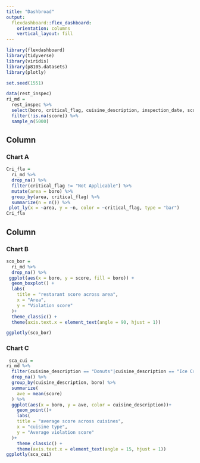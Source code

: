 ```yaml
---
title: "Dashbroad"
output: 
  flexdashboard::flex_dashboard:
    orientation: columns
    vertical_layout: fill
---
```


```r
library(flexdashboard)
library(tidyverse)
library(viridis)
library(p8105.datasets)
library(plotly)

set.seed(1551)

data(rest_inspec)
ri_md = 
  rest_inspec %>% 
  select(boro, critical_flag, cuisine_description, inspection_date, score) %>% 
  filter(!is.na(score)) %>% 
  sample_n(5000)
```

Column {data-width=650}
-----------------------------------------------------------------------

### Chart A

```r
Cri_fla =
  ri_md %>%
  drop_na() %>% 
  filter(critical_flag != "Not Applicable") %>% 
  mutate(area = boro) %>% 
  group_by(area, critical_flag) %>% 
  summarize(n = n()) %>% 
 plot_ly(x = ~area, y = ~n, color = ~critical_flag, type = "bar")
Cri_fla
```

Column {data-width=350}
-----------------------------------------------------------------------

### Chart B

```r
sco_bor =
  ri_md %>%
  drop_na() %>% 
 ggplot(aes(x = boro, y = score, fill = boro)) +
  geom_boxplot() +
  labs(
    title = "restarant score across area",
    x = "Area",
    y = "Violation score"
  )+
  theme_classic() + 
  theme(axis.text.x = element_text(angle = 90, hjust = 1))

ggplotly(sco_bor)
```

### Chart C

```r
 sca_cui =
ri_md %>%
  filter(cuisine_description == "Donuts"|cuisine_description == "Ice Cream, Gelato, Yogurt, Ices"|cuisine_description == "Juice, Smoothies, Fruit Salads"|cuisine_description == "Salads") %>% 
  drop_na() %>% 
  group_by(cuisine_description, boro) %>% 
  summarize(
    ave = mean(score) 
  ) %>% 
  ggplot(aes(x = boro, y = ave, color = cuisine_description))+
    geom_point()+
    labs(
    title = "average score across cuisines",
    x = "cuisine type",
    y = "Average violation score"
  )+
    theme_classic() + 
    theme(axis.text.x = element_text(angle = 15, hjust = 1))
ggplotly(sca_cui)
```
